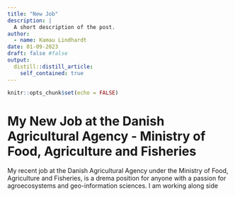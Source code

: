 ```yaml
---
title: "New Job"
description: |
  A short description of the post.
author:
  - name: Kamau Lindhardt
date: 01-09-2023
draft: false #false
output:
  distill::distill_article:
    self_contained: true
---
```



```r
knitr::opts_chunk$set(echo = FALSE)
```

# My New Job at the Danish Agricultural Agency - Ministry of Food, Agriculture and Fisheries

My recent job at the Danish Agricultural Agency under the Ministry of Food, Agriculture and Fisheries, is a drema position for anyone with a passion for agroecosystems and geo-information sciences. I am working along side  

